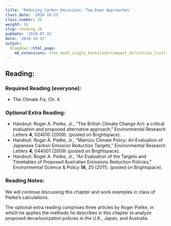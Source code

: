 ```yaml
---
title: 'Reducing Carbon Emissions: Top-Down Approaches'
class_date: '2018-10-22'
class_number: 26
weight: 26
slug: reading_26
pubdate: '2018-07-31'
date: '2018-10-22'
output:
  blogdown::html_page:
    md_extensions: +tex_math_single_backslash+compact_definition_lists
---
```

## Reading:

### Required Reading (everyone):
* The Climate Fix, Ch. 4.

### Optional Extra Reading:

* Handout: Roger A. Pielke, Jr., "The British Climate Change Act: a critical evaluation and proposed alternative approach," Environmental Research Letters **4**, 024010 (2009). (posted on Brightspace).
* Handout: Rogar A. Pielke, Jr., "Mamizu Climate Policy: An Evaluation of Japanese Carbon Emission Reduction Targets," Environmental Research Letters **4**, 044001 (2009) (posted on Brightspace).
* Handout: Roger A. Pielke, Jr., "An Evaluation of the Targets and Timetables of Proposed Australian Emissions Reduction Policies," Environmental Science & Policy **14**, 20 (2011). (posted on Brightspace).

### Reading Notes:

We will continue discussing this chapter and work examples in class of Pielke's calculations.

The optional extra reading comprises three articles by Roger Pielke, in which he applies the methods he describes in this chapter to analyze proposed decarbonization policies in the U.K., Japan, and Australia.
